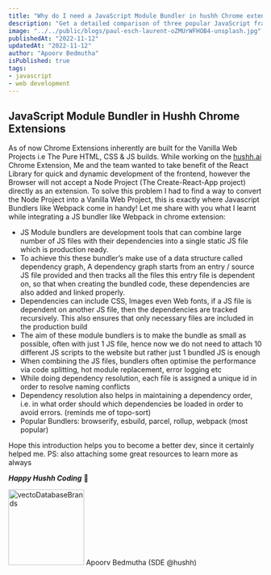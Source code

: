 ```yaml
---
title: "Why do I need a JavaScript Module Bundler in hushh Chrome extensions 🤷🏻‍♂️"
description: "Get a detailed comparison of three popular JavaScript frameworks - Angular, React, and Vue.js. Understand the strengths, weaknesses, and use cases for each framework to make an informed decision for your next web development project."
image: "../../public/blogs/paul-esch-laurent-oZMUrWFHOB4-unsplash.jpg"
publishedAt: "2022-11-12"
updatedAt: "2022-11-12"
author: "Apoorv Bedmutha"
isPublished: true
tags:
- javascript
- web development
---
```


## JavaScript Module Bundler in Hushh Chrome Extensions 

As of now Chrome Extensions inherently are built for the Vanilla Web Projects i.e The Pure HTML, CSS & JS builds. While working on the [hushh.ai]('https://www.linkedin.com/company/hushh-ai/') Chrome Extension, Me and the team wanted to take benefit of the React Library for quick and dynamic development of the frontend, however the Browser will not accept a Node Project (The Create-React-App project) directly as an extension.
To solve this problem I had to find a way to convert the Node Project into a Vanilla Web Project, this is exactly where Javascript Bundlers like Webpack come in handy!
Let me share with you what I learnt while integrating a JS bundler like Webpack in chrome extension:

- JS Module bundlers are development tools that can combine large number of JS files with their dependencies into a single static JS file which is production ready.
- To achieve this these bundler’s make use of a data structure called dependency graph, A dependency graph starts from an entry / source JS file provided and then tracks all the files this entry file is dependent on, so that when creating the bundled code, these dependencies are also added and linked properly.
- Dependencies can include CSS, Images even Web fonts, if a JS file is dependent on another JS file, then the dependencies are tracked recursively. This also ensures that only necessary files are included in the production build
- The aim of these module bundlers is to make the bundle as small as possible, often with just 1 JS file, hence now we do not need to attach 10 different JS scripts to the website but rather just 1 bundled JS is enough
- When combining the JS files, bundlers often optimise the performance via code splitting, hot module replacement, error logging etc
- While doing dependency resolution, each file is assigned a unique id in order to resolve naming conflicts
- Dependency resolution also helps in maintaining a dependency order, i.e. in what order should which dependencies be loaded in order to avoid errors. (reminds me of topo-sort)
- Popular Bundlers: browserify, esbuild, parcel, rollup, webpack (most popular)

Hope this introduction helps you to become a better dev, since it certainly helped me. 
PS: also attaching some great resources to learn more as always

***Happy Hushh Coding*** 🤫


<Image
  src="/blogs/team/apporv.png"
  width="150"
  height="150"
  alt="vectoDatabaseBrands"
  sizes="100vw"
/>
Apoorv Bedmutha (SDE @hushh)



